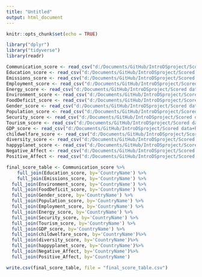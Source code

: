 ```yaml
---
title: "Untitled"
output: html_document
---
```


```r
knitr::opts_chunk$set(echo = TRUE)
```

```r
library("dplyr")
library("tidyverse")
library(readr)
```

```r
Communication_score <- read_csv("d:/Documents/GitHub/IntroDSproject/Scored data+Rmds/Communication_score.csv")
Education_score <- read_csv("d:/Documents/GitHub/IntroDSproject/Scored data+Rmds/Education_score.csv")
Emissions_score <- read_csv("d:/Documents/GitHub/IntroDSproject/Scored data+Rmds/Emissions_score.csv")
Employment_score <- read_csv("d:/Documents/GitHub/IntroDSproject/Scored data+Rmds/Employment_score.csv")
Energy_score <- read_csv("d:/Documents/GitHub/IntroDSproject/Scored data+Rmds/Energy_score.csv")
Environment_score <- read_csv("d:/Documents/GitHub/IntroDSproject/Scored data+Rmds/Environment_score.csv")
FoodDeficit_score <- read_csv("d:/Documents/GitHub/IntroDSproject/Scored data+Rmds/FoodDeficit_score.csv")
Gender_score <- read_csv("d:/Documents/GitHub/IntroDSproject/Scored data+Rmds/Gender_score.csv")
Population_score <- read_csv("d:/Documents/GitHub/IntroDSproject/Scored data+Rmds/Population_score.csv")
Security_score <- read_csv("d:/Documents/GitHub/IntroDSproject/Scored data+Rmds/Security_score.csv")
Tourism_score <- read_csv("d:/Documents/GitHub/IntroDSproject/Scored data+Rmds/Tourism_score.csv")
GDP_score <- read_csv("d:/Documents/GitHub/IntroDSproject/Scored data+Rmds/GDP_score.csv")
childwelfare_score <- read_csv("d:/Documents/GitHub/IntroDSproject/Scored data+Rmds/childwelfare_score.csv")
diversity_score <- read_csv("d:/Documents/GitHub/IntroDSproject/Scored data+Rmds/diversity_score.csv")
happyplanet_score <- read_csv("d:/Documents/GitHub/IntroDSproject/Scored data+Rmds/happyplanet_score.csv")
Negative_Affect <- read_csv("d:/Documents/GitHub/IntroDSproject/Scored data+Rmds/Negative Affect.csv")
Positive_Affect <- read_csv("d:/Documents/GitHub/IntroDSproject/Scored data+Rmds/Positive Affect.csv")
```



```r
final_score_table <- Communication_score %>%
    full_join(Education_score, by='CountryName') %>%
    full_join(Emissions_score, by='CountryName') %>%
  full_join(Environment_score, by='CountryName') %>%
  full_join(FoodDeficit_score, by='CountryName') %>%
  full_join(Gender_score, by='CountryName') %>%
  full_join(Population_score, by='CountryName') %>%
  full_join(Employment_score, by='CountryName') %>%
  full_join(Energy_score, by='CountryName') %>%
  full_join(Security_score, by='CountryName') %>%
  full_join(Tourism_score, by='CountryName') %>%
  full_join(GDP_score, by='CountryName') %>%
  full_join(childwelfare_score, by='CountryName')%>%
  full_join(diversity_score, by='CountryName')%>%
  full_join(happyplanet_score, by='CountryName')%>%
  full_join(Negative_Affect, by='CountryName')%>%
  full_join(Positive_Affect, by='CountryName')

write.csv(final_score_table, file = "final_score_table.csv")
```

